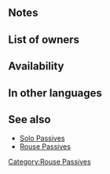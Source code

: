 {{Passive
|type=C
|name=Rouse Atk/Res
|exclusive=0
|1name=Rouse Atk/Res 1
|1tagid=SID_攻撃魔防の奮起1
|alt1name=Rouse Atk Res 1
|1effect=At start of turn, if unit is not adjacent to an ally, grants Atk/Res+2 to unit for 1 turn.
|1required=-
|1cost=60
|1promotionRarity=4
|1promotionTier=1
|2name=Rouse Atk/Res 2
|2tagid=SID_攻撃魔防の奮起2
|alt2name=Rouse Atk Res 2
|2effect=At start of turn, if unit is not adjacent to an ally, grants Atk/Res+4 to unit for 1 turn.
|2cost=120
|2promotionRarity=5
|2promotionTier=1
|3name=Rouse Atk/Res 3
|3tagid=SID_攻撃魔防の奮起3
|alt3name=Rouse Atk Res 3
|3effect=At start of turn, if unit is not adjacent to an ally, grants Atk/Res+6 to unit for 1 turn.
|3next=-
|4name=Rouse Atk/Res 4
|alt4name=Rouse Atk Res 4
|4tagid=SID_攻撃魔防の奮起4
|4cost=300
|4effect=At start of turn, if unit is not adjacent to an ally, grants Atk/Res+6 and【Null Panic】to unit for 1 turn.<br><br>【Null Panic】<br>If unit is inflicted with Panic (bonuses converted into penalties), neutralizes the "converts bonuses on target into penalties" effect for 1 turn. (Even though the effect is neutralized, the Panic status remains, and is treated as a Penalty status.)
|3cost=240
|canUseMove=Infantry,Cavalry
|canUseWeapon={{WeaponList|All}}
|properties=random_owner
}}
==Notes==
{{Bonuses}}
{{Null Panic|name=Rouse Atk/Res 4}}
==List of owners==
{{Skill Hero List}}
==Availability==
{{PassiveFocusList}}
{{PassiveDistributionList}}
{{PassiveCombatManualList}}
==In other languages==
{{OtherLanguages
|english=Rouse Atk/Res
|japanese=攻撃魔防の奮起
|german=Agr./Res.-Hoch
|spanishEU=Brío Ata/Res
|spanishLA=Brío Atq./Res.
|french=Réveil Atq/Rés
|italian=Sveglia Att/Res
|chineseTW=攻擊魔防的奮起
|portuguese=Atq./Res. ânimo
}}
==See also==
{{See also skills|cond=Description LIKE '%【Null Panic】%' AND WikiName NOT LIKE '%rouse%'|columns=3}}
* [[Solo Passives]]
* [[Rouse Passives]]
{{Passives Navbox|C}}
[[Category:Rouse Passives]]
